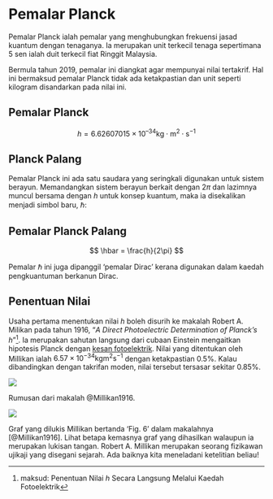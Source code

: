 # Pemalar Planck

Pemalar Planck ialah pemalar yang menghubungkan frekuensi jasad kuantum dengan tenaganya.
Ia merupakan unit terkecil tenaga sepertimana 5 sen ialah duit terkecil fiat Ringgit Malaysia.

Bermula tahun 2019, pemalar ini diangkat agar mempunyai nilai tertakrif.
Hal ini bermaksud pemalar Planck tidak ada ketakpastian dan unit seperti kilogram disandarkan pada nilai ini.

:::{#def-pemalar-planck}
## Pemalar Planck
$$
    h= 6.626 070 15 \times 10^{–34} \text{kg}\cdot\text{m}^2\cdot\text{s}^{-1}
$$
:::

## Planck Palang
Pemalar Planck ini ada satu saudara yang seringkali digunakan untuk sistem berayun.
Memandangkan sistem berayun berkait dengan $2\pi$ dan lazimnya muncul bersama dengan $h$ untuk konsep kuantum, maka ia disekalikan menjadi simbol baru, $\hbar$: 

:::{#def-pemalar-planck-palang}
## Pemalar Planck Palang
$$
    \hbar = \frac{h}{2\pi}
$$
:::

Pemalar $\hbar$ ini juga dipanggil 'pemalar Dirac' kerana digunakan dalam kaedah pengkuantuman berkanun Dirac. 


## Penentuan Nilai

Usaha pertama menentukan nilai $h$ boleh disurih ke makalah Robert A. Milikan pada tahun 1916, "_A Direct Photoelectric Determination of
Planck's $h$_"^[maksud: Penentuan Nilai $h$ Secara Langsung Melalui Kaedah Fotoelektrik].
Ia merupakan sahutan langsung dari cubaan Einstein mengaitkan hipotesis Planck dengan [kesan fotoelektrik](#kesan-fotoelektrik).
Nilai yang ditentukan oleh Millikan ialah $6.57\times 10^{-34} \text{kg} \text{m}^2 \text{s}^{-1}$ dengan ketakpastian 0.5%.
Kalau dibandingkan dengan takrifan moden, nilai tersebut tersasar sekitar 0.85%.

:::{.column-margin #fig-millikan-summary}
![](./img/millikan-1916-summary.png)

Rumusan dari makalah @Millikan1916.

:::

:::{#fig-millikan-fotoelektrik}
![](./img/millikan-1916-fotoelektrik.png)

Graf yang dilukis Millikan bertanda 'Fig. 6' dalam makalahnya [@Millikan1916]. Lihat betapa kemasnya graf yang dihasilkan walaupun ia merupakan lukisan tangan. Robert A. Millikan merupakan seorang fizikawan ujikaji yang disegani sejarah. Ada baiknya kita meneladani ketelitian beliau!
:::